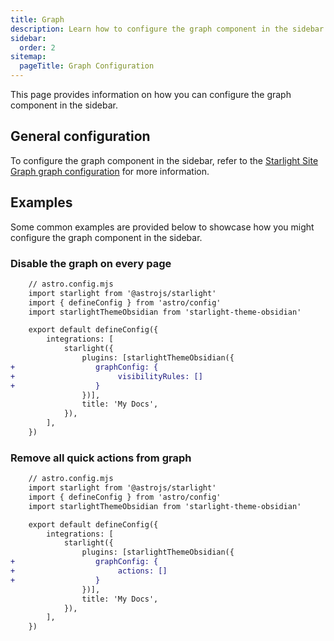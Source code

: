 ```yaml
---
title: Graph
description: Learn how to configure the graph component in the sidebar.
sidebar:
  order: 2
sitemap:
  pageTitle: Graph Configuration
---
```


This page provides information on how you can configure the graph component in the sidebar.

## General configuration

To configure the graph component in the sidebar, refer to the [Starlight Site Graph graph configuration](https://fevol.github.io/starlight-site-graph/configuration/graph) for more information.

## Examples
Some common examples are provided below to showcase how you might configure the graph component in the sidebar.

### Disable the graph on every page

```diff lang="js"
    // astro.config.mjs
    import starlight from '@astrojs/starlight'
    import { defineConfig } from 'astro/config'
    import starlightThemeObsidian from 'starlight-theme-obsidian'

    export default defineConfig({
        integrations: [
            starlight({
                plugins: [starlightThemeObsidian({
+                  graphConfig: {
+                       visibilityRules: []
+                  }
                })],
                title: 'My Docs',
            }),
        ],
    })
```


### Remove all quick actions from graph

```diff lang="js"
    // astro.config.mjs
    import starlight from '@astrojs/starlight'
    import { defineConfig } from 'astro/config'
    import starlightThemeObsidian from 'starlight-theme-obsidian'

    export default defineConfig({
        integrations: [
            starlight({
                plugins: [starlightThemeObsidian({
+                  graphConfig: {
+                       actions: []
+                  }
                })],
                title: 'My Docs',
            }),
        ],
    })
```
